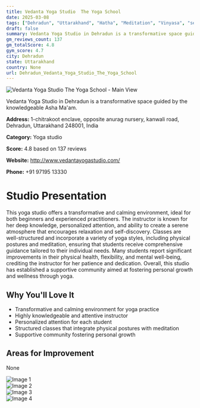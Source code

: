```yaml
---
title: Vedanta Yoga Studio  The Yoga School
date: 2025-03-08
tags: ["Dehradun", "Uttarakhand", "Hatha", "Meditation", "Vinyasa", "serene atmosphere", "personalized attention", "Dehradun"]  
draft: false
summary: Vedanta Yoga Studio in Dehradun is a transformative space guided by the knowledgeable Asha Ma'am.
gm_reviews_count: 137
gm_totalScore: 4.8
gym_score: 4.7
city: Dehradun
state: Uttarakhand
country: None
url: Dehradun_Vedanta_Yoga_Studio_The_Yoga_School
---
```


<div className="aspect-[16/9] relative my-8">
  <img 
    src="https://lh5.googleusercontent.com/p/AF1QipMcNH0XPA-PTc8WY4M2rWE0JFTyCthm60c4xYET=w1920-h1080-k-no"
    alt="Vedanta Yoga Studio  The Yoga School - Main View"
    className="object-cover absolute inset-0 w-full h-full rounded-lg"
  />
</div>

Vedanta Yoga Studio in Dehradun is a transformative space guided by the knowledgeable Asha Ma'am.

**Address:** 1-chitrakoot enclave, opposite anurag nursery, kanwali road, Dehradun, Uttarakhand 248001, India

**Category:** Yoga studio

**Score:** 4.8 based on 137 reviews

**Website:** http://www.vedantayogastudio.com/

**Phone:** +91 97195 13330

# Studio Presentation

This yoga studio offers a transformative and calming environment, ideal for both beginners and experienced practitioners. The instructor is known for her deep knowledge, personalized attention, and ability to create a serene atmosphere that encourages relaxation and self-discovery. Classes are well-structured and incorporate a variety of yoga styles, including physical postures and meditation, ensuring that students receive comprehensive guidance tailored to their individual needs. Many students report significant improvements in their physical health, flexibility, and mental well-being, crediting the instructor for her patience and dedication. Overall, this studio has established a supportive community aimed at fostering personal growth and wellness through yoga.



## Why You'll Love It

- Transformative and calming environment for yoga practice
- Highly knowledgeable and attentive instructor
- Personalized attention for each student
- Structured classes that integrate physical postures with meditation
- Supportive community fostering personal growth

## Areas for Improvement

None

<div className="grid grid-cols-1 xl:grid-cols-2 gap-4 my-8">
<div className="aspect-[4/3] relative"><img src="https://lh3.googleusercontent.com/p/AF1QipOmlyW6ZbwdIZhpYdIKoI3qeqBrC0n2yARc0UdI=w1920-h1080-k-no" alt="Image 1" className="object-cover absolute inset-0 w-full h-full rounded-lg" /></div>
<div className="aspect-[4/3] relative"><img src="https://lh5.googleusercontent.com/p/AF1QipNgtGqu06PrusDo6_mAtuKj9J5clwaSI2F-Unu-=w1920-h1080-k-no" alt="Image 2" className="object-cover absolute inset-0 w-full h-full rounded-lg" /></div>
<div className="aspect-[4/3] relative"><img src="https://lh3.googleusercontent.com/p/AF1QipNtWaZvQ9miN75Vd0WC7IBpGrw1px5VbTJfaXxl=w1920-h1080-k-no" alt="Image 3" className="object-cover absolute inset-0 w-full h-full rounded-lg" /></div>
<div className="aspect-[4/3] relative"><img src="https://lh5.googleusercontent.com/p/AF1QipOTxipgQvz_hU7G4OrN974AGASy-5qG5ZbRAudc=w1920-h1080-k-no" alt="Image 4" className="object-cover absolute inset-0 w-full h-full rounded-lg" /></div>
</div>